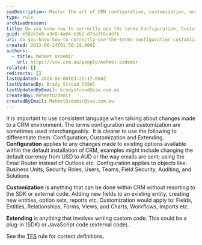 ```yaml
---
seoDescription: Master the art of CRM configuration, customization, and extending with precise definitions and expert guidance.
type: rule
archivedreason:
title: Do you know how to correctly use the terms Configuration, Customization and Extending in the CRM context?
guid: e582e2e8-a3e8-4a04-b3b2-d7da3f6c4df6
uri: do-you-know-how-to-correctly-use-the-terms-configuration-customization-and-extending-in-the-crm-context
created: 2013-06-24T01:50:19.000Z
authors:
  - title: Mehmet Ozdemir
    url: https://ssw.com.au/people/mehmet-ozdemir
related: []
redirects: []
lastUpdated: 2024-06-08T03:27:17.000Z
lastUpdatedBy: Brady Stroud [SSW]
lastUpdatedByEmail: bradystroud@ssw.com.au
createdBy: MehmetOzdemir
createdByEmail: MehmetOzdemir@ssw.com.au
---
```


It is important to use consistent language when talking about changes made to a CRM environment. The terms configuration and customization are sometimes used interchangeably.  It is clearer to use the following to differentiate them: Configuration, Customization and Extending.
**Configuration** applies to any changes made to existing options available within the default installation of CRM, examples might include changing the default currency from USD to AUD or the way emails are sent; using the Email Router instead of Outlook etc.
Configuration applies to objects like: Business Units, Security Roles, Users, Teams, Field Security, Auditing, and Solutions

**Customization** is anything that can be done within CRM without resorting to the SDK or external code. Adding new fields to an existing entity, creating new entities, option sets, reports etc.
Customization would apply to: Fields, Entities, Relationships, Forms, Views, and Charts, Workflows, Imports etc.

**Extending** is anything that involves writing custom code. This could be a plug-in (SDK) or JavaScript code (external code).

See the [TFS](/do-you-know-how-to-correctly-use-the-terms-configuration-and-customization-in-the-tfs-context) rule for correct definitions.

